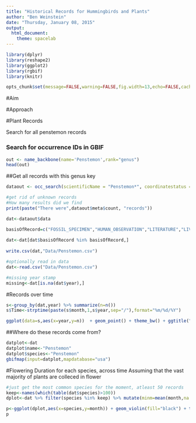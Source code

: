 ```yaml
---
title: "Historical Records for Hummingbirds and Plants"
author: "Ben Weinstein"
date: "Thursday, January 08, 2015"
output:
  html_document:
    theme: spacelab
---
```



```r
library(dplyr)
library(reshape2)
library(ggplot2)
library(rgbif)
library(knitr)

opts_chunk$set(message=FALSE,warning=FALSE,fig.width=13,echo=FALSE,cache=TRUE,cache.path = 'gbif_cache/', fig.path='figuregbif/')
```

#Aim



#Approach

#Plant Records

Search for all penstemon records

### Search for occurrence IDs in GBIF
```r
out <- name_backbone(name='Penstemon',rank="genus")
head(out)
```

##Get all records with this genus key
```r
dataout <- occ_search(scientificName = "Penstemon*", coordinatestatus = TRUE, removeZeros = TRUE, limit = 110000,continent="north_america")

#get rid of unknown records
#How many results did we find
print(paste("There were",dataout$meta$count, "records"))

dat<-dataout$data

basisOfRecord=c("FOSSIL_SPECIMEN","HUMAN_OBSERVATION","LITERATURE","LIVING_SPECIMEN","MACHINE_OBSERVATION","OBSERVATION","PRESERVED_SPECIMEN")
                
dat<-dat[dat$basisOfRecord %in% basisOfRecord,]
                
write.csv(dat,"Data/Penstemon.csv")
```

```r
#optionally read in data 
dat<-read.csv("Data/Penstemon.csv")

#missing year stamp
missing<-dat[is.na(dat$year),]
```

#Records over time

```r
s<-group_by(dat,year) %>% summarize(n=n())
s$Time<-strptime(paste(s$month,1,s$year,sep="/"),format="%m/%d/%Y")

ggplot(data=s,aes(x=year,y=n))  + geom_point() + theme_bw() + ggtitle("GBIF Penstemon Records") + ylim(0,1000) + geom_smooth()
```

##Where do these records come from?

```r
datplot<-dat
datplot$name<-"Penstemon"
datplot$species<-"Penstemon"
gbifmap(input=datplot,mapdatabase="usa")
```

#Flowering Duration for each species, across time
Assuming that the vast majority of plants are colleced in flower
```r
#just get the most common species for the moment, atleast 50 records
keep<-names(which(table(dat$species)>100))
dplot<-dat %>% filter(species %in% keep) %>% mutate(minm=mean(month,na.rm=T)) %>% arrange(minm) %>% mutate(Month.abb=factor(month.abb[month],levels=month.abb))

p<-ggplot(dplot,aes(x=species,y=month)) + geom_violin(fill="black") + theme_bw() + coord_flip() + scale_y_discrete(labels=month.abb)
p
```

